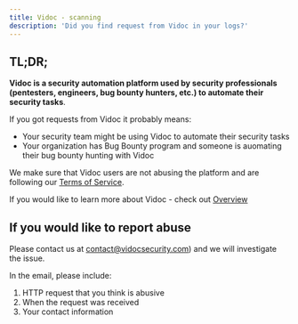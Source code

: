 ```yaml
---
title: Vidoc - scanning
description: 'Did you find request from Vidoc in your logs?'
---
```


## TL;DR;

**Vidoc is a security automation platform used by security professionals (pentesters, engineers, bug bounty hunters, etc.) to automate their security tasks**.

If you got requests from Vidoc it probably means:
- Your security team might be using Vidoc to automate their security tasks
- Your organization has Bug Bounty program and someone is auomating their bug bounty hunting with Vidoc

We make sure that Vidoc users are not abusing the platform and are following our [Terms of Service](https://app.vidocsecurity.com/pdfs/temrs-of-service.pdf).

If you would like to learn more about Vidoc - check out [Overview](https://docs.vidocsecurity.com/overview)

## If you would like to report abuse

Please contact us at [contact@vidocsecurity.com](mailto:contact@vidocsecurity.com)) and we will investigate the issue.

In the email, please include:
1. HTTP request that you think is abusive
2. When the request was received
3. Your contact information
